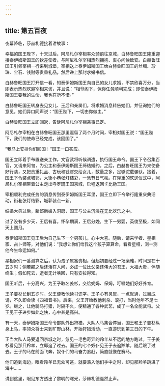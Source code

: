 ```yaml
---
---
---
```

title: 第五百夜
---






夜幕降临，莎赫札德接着讲故事：





幸福的国王陛下，十天过后，阿尼札尔宰相率众骑前往京城，白赫鲁旺国王隆重迎接泰伊姆斯国王的钦差使者，与阿尼札尔宰相热烈拥抱、衷心问候致安。白赫鲁旺国王引领宰相一行来到城堡，宰相送上泰伊姆斯国王给白赫鲁旺国王的丝绸、珍珠、宝石、钱财等贵重礼品，然后递上那封求婚书信。

白赫鲁旺国王打开信一看，知泰伊姆斯国王向自己的女儿求婚，不禁欣喜万分，当即表示热烈欢迎宰相来访，并且说：“相爷阁下，保你任务顺利完成；即使泰伊姆斯国王要我的生命，我也在所不惜。”

白赫鲁旺国王转身去见女儿、王后和亲属们，将求婚消息转告她们，并征询她们的意见。她们异口同声说：“国王陛下，一切由你做主。”

白赫鲁旺国王立即回返，告诉阿尼札尔宰相亲事已定。

阿尼札尔宰相在白赫鲁旺国王那里逗留了两个月时间，宰相对国王说：“国王陛下，我们的使命已经完成，该回国了。”

“我马上安排你们回国！”国王一口答应。

国王立即着手布置送亲工作，文官武将听候调遣，执行国王命令。国王下令召集百官，又请来阿訇，为公主和泰伊姆斯国王缔结婚约。之后，白赫鲁旺国王为来使备好行装，又把贵重礼品、古玩和钱财交给女儿，数量之多，足够驼载骡驮。接着，国王下令装点城郭，大街小巷张灯结彩，一派节日气氛。在隆重的欢送仪式中，阿尼札尔宰相带着公主走出呼罗珊王国京城，启程返回卡比勒王国。

宰相顺利完成任务的消息传到泰伊姆斯国王耳里，国王立即下令举行隆重庆典活动，街巷张灯结彩，城郭装点一新。

结婚大典过后，新郎新娘入洞房，国王与公主沉浸在无比欢乐之中。

过了没有多少天，王后有喜。怀孕期满，王后分娩，生下一男婴，英俊至极，如同天上圆月。

泰伊姆斯国王见王后为自己生下一个男孩儿，心中大喜。随后，请来学者、星相家、占卜师等，对他们说：“我想让你们给我这个孩子算算命，看看星相，测一测他今生命运如何。”

星相家们一番测算之后，认为孩子属富贵相，但起初要经过一场磨难，时间是在十五岁时；倘若那之后还活在人间，必成一位比父亲还伟大的君王，大福大贵，伴随终生；假如死去，逝者无计唤回，只有安拉得知。

国王听后，十分高兴，为王子取名姜杉，交给奶妈、保姆，叮嘱她们好好养育。

王子姜杉长到五岁时，父王便教他读书识字。王子心有灵犀，一点就通，过目成诵，不久即会读《四福音书》。后来，父王开始教他刺杀、滚打，当时他年不足七岁。继之，让他骑马打猎，时隔不久，便精通了各种武艺，成了一名全能武将。父王见王子进步如此之快，心中甚是高兴。

有一天，泰伊姆斯国王命令部队外出狩猎。大队人马集合停当，国王和王子姜杉纵身上马，率领众将士来到旷野山林，开始狩猎活动，一直游玩到第三日的下午。

正当大队人马要返回京城之时，忽见一毛色奇异的羚羊从不远的地方跑过。王子姜杉看见那只羚羊，立即追了过去。国王的七个奴仆见王子去追羚羊，随后跟了过去。王子的马在前面飞奔，奴仆们的马奋力追赶，简直就像在赛马。

他们追到海边，眼看羚羊已无处可逃，就要落入他们手中之时，却见那羚羊跳进了海中……





讲到这里，眼见东方透出了黎明的曙光，莎赫札德戛然止声。